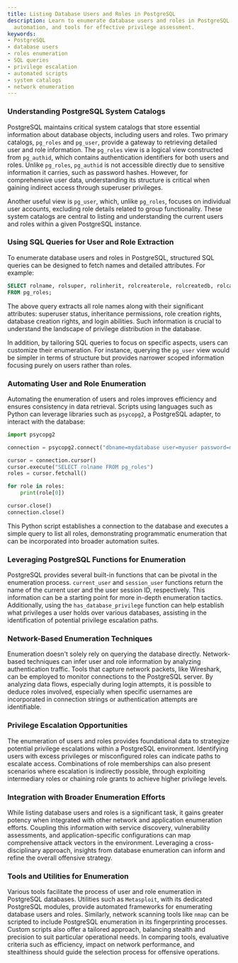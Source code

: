 ```yaml
---
title: Listing Database Users and Roles in PostgreSQL
description: Learn to enumerate database users and roles in PostgreSQL with queries,
  automation, and tools for effective privilege assessment.
keywords:
- PostgreSQL
- database users
- roles enumeration
- SQL queries
- privilege escalation
- automated scripts
- system catalogs
- network enumeration
---
```


### Understanding PostgreSQL System Catalogs

PostgreSQL maintains critical system catalogs that store essential information about database objects, including users and roles. Two primary catalogs, `pg_roles` and `pg_user`, provide a gateway to retrieving detailed user and role information. The `pg_roles` view is a logical view constructed from `pg_authid`, which contains authentication identifiers for both users and roles. Unlike `pg_roles`, `pg_authid` is not accessible directly due to sensitive information it carries, such as password hashes. However, for comprehensive user data, understanding its structure is critical when gaining indirect access through superuser privileges.

Another useful view is `pg_user`, which, unlike `pg_roles`, focuses on individual user accounts, excluding role details related to group functionality. These system catalogs are central to listing and understanding the current users and roles within a given PostgreSQL instance.

### Using SQL Queries for User and Role Extraction

To enumerate database users and roles in PostgreSQL, structured SQL queries can be designed to fetch names and detailed attributes. For example:

```sql
SELECT rolname, rolsuper, rolinherit, rolcreaterole, rolcreatedb, rolcanlogin
FROM pg_roles;
```

The above query extracts all role names along with their significant attributes: superuser status, inheritance permissions, role creation rights, database creation rights, and login abilities. Such information is crucial to understand the landscape of privilege distribution in the database.

In addition, by tailoring SQL queries to focus on specific aspects, users can customize their enumeration. For instance, querying the `pg_user` view would be simpler in terms of structure but provides narrower scoped information focusing purely on users rather than roles.

### Automating User and Role Enumeration

Automating the enumeration of users and roles improves efficiency and ensures consistency in data retrieval. Scripts using languages such as Python can leverage libraries such as `psycopg2`, a PostgreSQL adapter, to interact with the database:

```python
import psycopg2

connection = psycopg2.connect("dbname=mydatabase user=myuser password=mypassword")

cursor = connection.cursor()
cursor.execute("SELECT rolname FROM pg_roles")
roles = cursor.fetchall()

for role in roles:
    print(role[0])

cursor.close()
connection.close()
```

This Python script establishes a connection to the database and executes a simple query to list all roles, demonstrating programmatic enumeration that can be incorporated into broader automation suites.

### Leveraging PostgreSQL Functions for Enumeration

PostgreSQL provides several built-in functions that can be pivotal in the enumeration process. `current_user` and `session_user` functions return the name of the current user and the user session ID, respectively. This information can be a starting point for more in-depth enumeration tactics. Additionally, using the `has_database_privilege` function can help establish what privileges a user holds over various databases, assisting in the identification of potential privilege escalation paths.

### Network-Based Enumeration Techniques

Enumeration doesn't solely rely on querying the database directly. Network-based techniques can infer user and role information by analyzing authentication traffic. Tools that capture network packets, like Wireshark, can be employed to monitor connections to the PostgreSQL server. By analyzing data flows, especially during login attempts, it is possible to deduce roles involved, especially when specific usernames are incorporated in connection strings or authentication attempts are identifiable.

### Privilege Escalation Opportunities

The enumeration of users and roles provides foundational data to strategize potential privilege escalations within a PostgreSQL environment. Identifying users with excess privileges or misconfigured roles can indicate paths to escalate access. Combinations of role memberships can also present scenarios where escalation is indirectly possible, through exploiting intermediary roles or chaining role grants to achieve higher privilege levels.

### Integration with Broader Enumeration Efforts

While listing database users and roles is a significant task, it gains greater potency when integrated with other network and application enumeration efforts. Coupling this information with service discovery, vulnerability assessments, and application-specific configurations can map comprehensive attack vectors in the environment. Leveraging a cross-disciplinary approach, insights from database enumeration can inform and refine the overall offensive strategy.

### Tools and Utilities for Enumeration

Various tools facilitate the process of user and role enumeration in PostgreSQL databases. Utilities such as `Metasploit`, with its dedicated PostgreSQL modules, provide automated frameworks for enumerating database users and roles. Similarly, network scanning tools like `nmap` can be scripted to include PostgreSQL enumeration in its fingerprinting processes. Custom scripts also offer a tailored approach, balancing stealth and precision to suit particular operational needs. In comparing tools, evaluative criteria such as efficiency, impact on network performance, and stealthiness should guide the selection process for offensive operations.